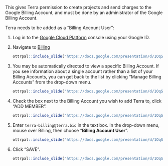 This gives Terra permission to create projects and send charges to the Google Billing Account, and must be done by an administrator of the Google Billing Account.

Terra needs to be added as a "Billing Account User":

1. Log in to the [Google Cloud Platform](https://console.cloud.google.com/) console using your Google ID.
1. Navigate to [Billing](https://console.cloud.google.com/billing)

    ```r
ottrpal::include_slide("https://docs.google.com/presentation/d/1OqSVH5Y4v97-OKMnEDGGuhKBJwc9fyXc-Q1-ivbeZmA/edit#slide=id.g115e284bdc2_0_144")
    ```

1. You may be automatically directed to view a specific Billing Account.  If you see information about a single account rather than a list of your Billing Accounts, you can get back to the list by clicking "Manage Billing Accounts" from the drop-down menu.
 
    ```r
ottrpal::include_slide("https://docs.google.com/presentation/d/1OqSVH5Y4v97-OKMnEDGGuhKBJwc9fyXc-Q1-ivbeZmA/edit#slide=id.g115e284bdc2_0_295")
    ```

1. Check the box next to the Billing Account you wish to add Terra to, click "ADD MEMBER".

    ```r
ottrpal::include_slide("https://docs.google.com/presentation/d/1OqSVH5Y4v97-OKMnEDGGuhKBJwc9fyXc-Q1-ivbeZmA/edit#slide=id.g116e2c647a7_0_151")
    ```

1. Enter `terra-billing@terra.bio` in the text box.  In the drop-down menu, mouse over Billing, then choose "**Billing Account User**".

    ```r
ottrpal::include_slide("https://docs.google.com/presentation/d/1OqSVH5Y4v97-OKMnEDGGuhKBJwc9fyXc-Q1-ivbeZmA/edit#slide=id.g116e2d0fe67_0_0")
    ```

1. Click "SAVE".

    ```r
ottrpal::include_slide("https://docs.google.com/presentation/d/1OqSVH5Y4v97-OKMnEDGGuhKBJwc9fyXc-Q1-ivbeZmA/edit#slide=id.g116e2d0fe67_0_146")
    ```
